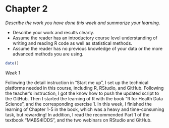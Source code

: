# Chapter 2

*Describe the work you have done this week and summarize your learning.*

- Describe your work and results clearly. 
- Assume the reader has an introductory course level understanding of writing and reading R code as well as statistical methods.
- Assume the reader has no previous knowledge of your data or the more advanced methods you are using.

```r
date()
```

*Week 1*

Following the detail instruction in "Start me up", I set up the technical platforms needed in this course, including R, RStudio, and GitHub. Following the teacher's instruction, I got the know how to push the updated script to the GitHub. Then I started the learning of R with the book "R for Health Data Science", and the corresponding exercise 1. In this week, I finished the learning of Chapter 1-5 in the book, which was a heavy and time-consuming task, but rewarding! In addition, I read the recommended Part 1 of the textbook "MABS4IODS", and the two webinars on RStudio and GitHub.

